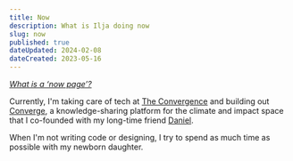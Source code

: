 ```yaml
---
title: Now
description: What is Ilja doing now
slug: now
published: true
dateUpdated: 2024-02-08
dateCreated: 2023-05-16
---
```


_[What is a ‘now page’?](https://nownownow.com/about)_

Currently, I'm taking care of tech at [The Convergence](https://theconvergence.co) and building out [Converge](https://convergespace.co), a knowledge-sharing platform for the climate and impact space that I co-founded with my long-time friend [Daniel](https://www.danielcervenka.com/).

When I'm not writing code or designing, I try to spend as much time as possible with my newborn daughter.
